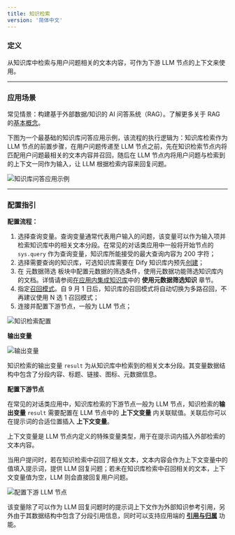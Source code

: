 ```yaml
---
title: 知识检索
version: '简体中文'
---
```



### 定义

从知识库中检索与用户问题相关的文本内容，可作为下游 LLM 节点的上下文来使用。

***

### 应用场景

常见情景：构建基于外部数据/知识的 AI 问答系统（RAG）。了解更多关于 RAG 的[基本概念](../../../learn-more/extended-reading/retrieval-augment/)。

下图为一个最基础的知识库问答应用示例，该流程的执行逻辑为：知识库检索作为 LLM 节点的前置步骤，在用户问题传递至 LLM 节点之前，先在知识检索节点内将匹配用户问题最相关的文本内容并召回，随后在 LLM 节点内将用户问题与检索到的上下文一同作为输入，让 LLM 根据检索内容来回复问题。

![知识库问答应用示例](https://assets-docs.dify.ai/dify-enterprise-mintlify/zh_CN/guides/workflow/node/34eefebfe8737186d89cc3cf2662a99c.png)

***

### 配置指引

**配置流程：**

1. 选择查询变量。查询变量通常代表用户输入的问题，该变量可以作为输入项并检索知识库中的相关文本分段。在常见的对话类应用中一般将开始节点的 `sys.query` 作为查询变量，知识库所能接受的最大查询内容为 200 字符；
2. 选择需要查询的知识库，可选知识库需要在 Dify 知识库内预先[创建](../../knowledge-base/create-knowledge-and-upload-documents/)；
3. 在 元数据筛选 板块中配置元数据的筛选条件，使用元数据功能筛选知识库内的文档。详情请参阅[在应用内集成知识库](/zh-hans/guides/knowledge-base/integrate-knowledge-within-application)中的 **使用元数据筛选知识** 章节。
4. 指定[召回模式](../../../learn-more/extended-reading/retrieval-augment/retrieval)。自 9 月 1 日后，知识库的召回模式将自动切换为多路召回，不再建议使用 N 选 1 召回模式；
5. 连接并配置下游节点，一般为 LLM 节点；

![知识检索配置](https://assets-docs.dify.ai/2025/03/f33b9a3ff1c9468fb5d7c1de4c1e02d6.png)

**输出变量**

![输出变量](https://assets-docs.dify.ai/dify-enterprise-mintlify/zh_CN/guides/workflow/node/ca3d688cb8644b6e0e1f7ce54256ee34.png)

知识检索的输出变量 `result` 为从知识库中检索到的相关文本分段。其变量数据结构中包含了分段内容、标题、链接、图标、元数据信息。

**配置下游节点**

在常见的对话类应用中，知识库检索的下游节点一般为 LLM 节点，知识检索的**输出变量** `result` 需要配置在 LLM 节点中的 **上下文变量** 内关联赋值。关联后你可以在提示词的合适位置插入 **上下文变量**。

<Info>
上下文变量是 LLM 节点内定义的特殊变量类型，用于在提示词内插入外部检索的文本内容。
</Info>

当用户提问时，若在知识检索中召回了相关文本，文本内容会作为上下文变量中的值填入提示词，提供 LLM 回复问题；若未在知识库检索中召回相关的文本，上下文变量值为空，LLM 则会直接回复用户问题。

![配置下游 LLM 节点](https://assets-docs.dify.ai/dify-enterprise-mintlify/zh_CN/guides/workflow/node/a9cb49ad4b8e0dee1f8bb20f49d1fe79.png)

该变量除了可以作为 LLM 回复问题时的提示词上下文作为外部知识参考引用，另外由于其数据结构中包含了分段引用信息，同时可以支持应用端的 [**引用与归属**](/zh-hans/guides/knowledge-base/retrieval-test-and-citation) 功能。
